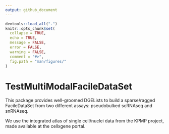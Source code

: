 ```yaml
---
output: github_document
---
```


<!-- README.md is generated from README.Rmd. Please edit that file -->

```r
devtools::load_all(".")
knitr::opts_chunk$set(
  collapse = TRUE,
  echo = TRUE,
  message = FALSE,
  error = FALSE,
  warning = FALSE,
  comment = "#>",
  fig.path = "man/figures/"
)
```

# TestMultiModalFacileDataSet

This package provides well-groomed DGELists to build a sparse/ragged
FacileDataSet from two different assays: pseudobulked scRNAseq and snRNAseq.

We use the integrated atlas of single cell/nuclei data from the KPMP project,
made available at the cellxgene portal.
